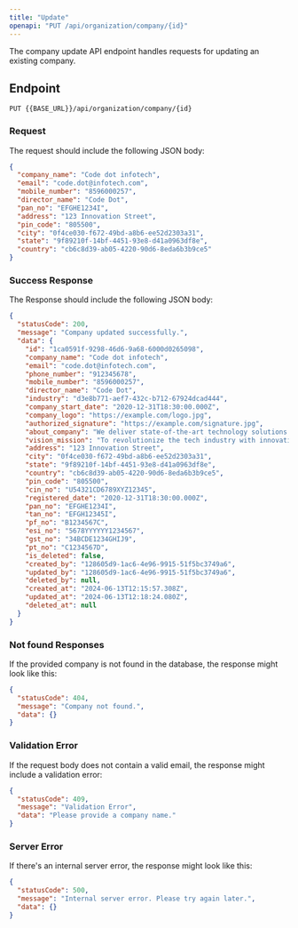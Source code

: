 ---
title: "Update"
openapi: "PUT /api/organization/company/{id}"
---

The company update API endpoint handles requests for updating an existing company.

## Endpoint

`PUT {{BASE_URL}}/api/organization/company/{id}`

### Request

The request should include the following JSON body:

```json
{
  "company_name": "Code dot infotech",
  "email": "code.dot@infotech.com",
  "mobile_number": "8596000257",
  "director_name": "Code Dot",
  "pan_no": "EFGHE1234I",
  "address": "123 Innovation Street",
  "pin_code": "805500",
  "city": "0f4ce030-f672-49bd-a8b6-ee52d2303a31",
  "state": "9f89210f-14bf-4451-93e8-d41a0963df8e",
  "country": "cb6c8d39-ab05-4220-90d6-8eda6b3b9ce5"
}
```

### Success Response

The Response should include the following JSON body:

```json
{
  "statusCode": 200,
  "message": "Company updated successfully.",
  "data": {
    "id": "1ca0591f-9298-46d6-9a68-6000d0265098",
    "company_name": "Code dot infotech",
    "email": "code.dot@infotech.com",
    "phone_number": "912345678",
    "mobile_number": "8596000257",
    "director_name": "Code Dot",
    "industry": "d3e8b771-aef7-432c-b712-67924dcad444",
    "company_start_date": "2020-12-31T18:30:00.000Z",
    "company_logo": "https://example.com/logo.jpg",
    "authorized_signature": "https://example.com/signature.jpg",
    "about_company": "We deliver state-of-the-art technology solutions.",
    "vision_mission": "To revolutionize the tech industry with innovative solutions.",
    "address": "123 Innovation Street",
    "city": "0f4ce030-f672-49bd-a8b6-ee52d2303a31",
    "state": "9f89210f-14bf-4451-93e8-d41a0963df8e",
    "country": "cb6c8d39-ab05-4220-90d6-8eda6b3b9ce5",
    "pin_code": "805500",
    "cin_no": "U54321CD6789XYZ12345",
    "registered_date": "2020-12-31T18:30:00.000Z",
    "pan_no": "EFGHE1234I",
    "tan_no": "EFGH12345I",
    "pf_no": "B1234567C",
    "esi_no": "5678YYYYYY1234567",
    "gst_no": "34BCDE1234GHIJ9",
    "pt_no": "C1234567D",
    "is_deleted": false,
    "created_by": "128605d9-1ac6-4e96-9915-51f5bc3749a6",
    "updated_by": "128605d9-1ac6-4e96-9915-51f5bc3749a6",
    "deleted_by": null,
    "created_at": "2024-06-13T12:15:57.308Z",
    "updated_at": "2024-06-13T12:18:24.080Z",
    "deleted_at": null
  }
}
```

### Not found Responses

If the provided company is not found in the database, the response might look like this:

```json
{
  "statusCode": 404,
  "message": "Company not found.",
  "data": {}
}
```

### Validation Error

If the request body does not contain a valid email, the response might include a validation error:

```json
{
  "statusCode": 409,
  "message": "Validation Error",
  "data": "Please provide a company name."
}
```

### Server Error

If there's an internal server error, the response might look like this:

```json
{
  "statusCode": 500,
  "message": "Internal server error. Please try again later.",
  "data": {}
}
```
